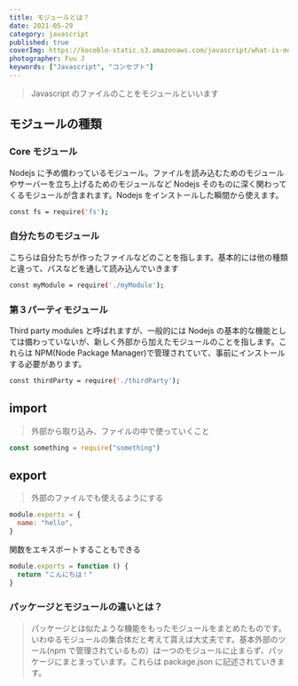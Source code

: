 ```yaml
---
title: モジュールとは？
date: 2021-05-29
category: javascript
published: true
coverImg: https://kocoblo-static.s3.amazonaws.com/javascript/what-is-module/cover-img.jpg
photographer: Fuu J
keywords: ["Javascript", "コンセプト"]
---
```


> Javascript のファイルのことをモジュールといいます

## モジュールの種類

### Core モジュール

Nodejs に予め備わっているモジュール。ファイルを読み込むためのモジュールやサーバーを立ち上げるためのモジュールなど Nodejs そのものに深く関わってくるモジュールが含まれます。Nodejs をインストールした瞬間から使えます。

```bash
const fs = require('fs');
```

### 自分たちのモジュール

こちらは自分たちが作ったファイルなどのことを指します。基本的には他の種類と違って、パスなどを通して読み込んでいきます

```bash
const myModule = require('./myModule');
```

### 第３パーティモジュール

Third party modules と呼ばれますが、一般的には Nodejs の基本的な機能としては備わっていないが、新しく外部から加えたモジュールのことを指します。これらは NPM(Node Package Manager)で管理されていて、事前にインストールする必要があります。

```bash
const thirdParty = require('./thirdParty');
```

## import

> 外部から取り込み、ファイルの中で使っていくこと

```jsx
const something = require("something")
```

## export

> 外部のファイルでも使えるようにする

```jsx
module.exports = {
  name: "hello",
}
```

関数をエキスポートすることもできる

```jsx
module.exports = function () {
  return "こんにちは！"
}
```

### パッケージとモジュールの違いとは？

> パッケージとは似たような機能をもったモジュールをまとめたものです。いわゆるモジュールの集合体だと考えて貰えば大丈夫です。基本外部のツール(npm で管理されているもの）は一つのモジュールに止まらず、パッケージにまとまっています。これらは package.json に記述されていきます。
